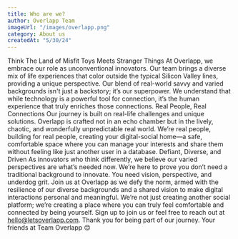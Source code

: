 ```yaml
---
title: Who are we?
author: Overlapp Team
imageUrl: "/images/overlapp.png"
category: About us
createdAt: "5/30/24"
---
```


<ContentTitle>Think The Land of Misfit Toys Meets Stranger Things</ContentTitle>
<ContentText>
    At Overlapp, we embrace our role as unconventional innovators. Our team brings a diverse mix of life experiences that color outside the typical Silicon Valley lines, providing a unique
    perspective. Our blend of real-world savvy and varied backgrounds isn't just a backstory; it’s our superpower. We understand that while technology is a powerful tool for connection, it’s the human
    experience that truly enriches those connections.
</ContentText>
<ContentTitle>Real People, Real Connections</ContentTitle>
<ContentText>
    Our journey is built on real-life challenges and unique solutions. Overlapp is crafted not in an echo chamber but in the lively, chaotic, and wonderfully unpredictable real world. We’re real
    people, building for real people, creating your digital-social home—a safe, comfortable space where you can manage your interests and share them without feeling like just another user in a
    database.
</ContentText>
<ContentTitle>Defiant, Diverse, and Driven</ContentTitle>
<ContentText>As innovators who think differently, we believe our varied perspectives are what’s needed now. We’re here to prove you don’t need a traditional background to innovate.</ContentText>
<ContentText>
    You need vision, perspective, and underdog grit. Join us at Overlapp as we defy the norm, armed with the resilience of our diverse backgrounds and a shared vision to make digital interactions
    personal and meaningful.
</ContentText>
<ContentText>We’re not just creating another social platform; we’re creating a place where you can truly feel comfortable and connected by being yourself.</ContentText>
<ContentText>Sign up to join us or feel free to reach out at hello@letsoverlapp.com.</ContentText>
<ContentText>Thank you for being part of our journey. Your friends at Team Overlapp 😊</ContentText>


